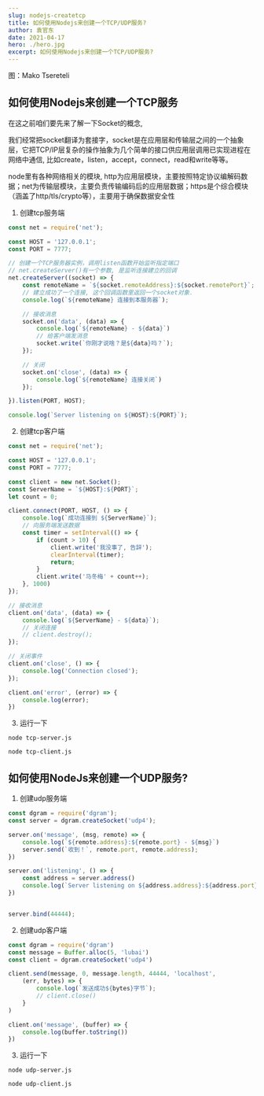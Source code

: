 ```yaml
---
slug: nodejs-createtcp
title: 如何使用Nodejs来创建一个TCP/UDP服务?
author: 袁官东
date: 2021-04-17
hero: ./hero.jpg
excerpt: 如何使用Nodejs来创建一个TCP/UDP服务?
---
```

<div className={'img-desc'}>图：Mako Tsereteli</div>

## 如何使用Nodejs来创建一个TCP服务 

在这之前咱们要先来了解一下Socket的概念,

我们经常把socket翻译为套接字，socket是在应用层和传输层之间的一个抽象层，它把TCP/IP层复杂的操作抽象为几个简单的接口供应用层调用已实现进程在网络中通信, 比如create，listen，accept，connect，read和write等等。

node里有各种网络相关的模块, http为应用层模块，主要按照特定协议编解码数据；net为传输层模块，主要负责传输编码后的应用层数据；https是个综合模块（涵盖了http/tls/crypto等），主要用于确保数据安全性

1. 创建tcp服务端

```js
const net = require('net');

const HOST = '127.0.0.1';
const PORT = 7777;

// 创建一个TCP服务器实例，调用listen函数开始监听指定端口
// net.createServer()有一个参数, 是监听连接建立的回调
net.createServer((socket) => {
    const remoteName = `${socket.remoteAddress}:${socket.remotePort}`;
    // 建立成功了一个连接, 这个回调函数里返回一个socket对象.
    console.log(`${remoteName} 连接到本服务器`);

    // 接收消息
    socket.on('data', (data) => {
        console.log(`${remoteName} - ${data}`)
        // 给客户端发消息
        socket.write(`你刚才说啥？是${data}吗？`);
    });

    // 关闭
    socket.on('close', (data) => {
        console.log(`${remoteName} 连接关闭`)
    });

}).listen(PORT, HOST);

console.log(`Server listening on ${HOST}:${PORT}`);
```

2. 创建tcp客户端

```js
const net = require('net');

const HOST = '127.0.0.1';
const PORT = 7777;

const client = new net.Socket();
const ServerName = `${HOST}:${PORT}`;
let count = 0;

client.connect(PORT, HOST, () => {
    console.log(`成功连接到 ${ServerName}`);
    // 向服务端发送数据
    const timer = setInterval(() => {
        if (count > 10) {
            client.write('我没事了, 告辞');
            clearInterval(timer);
            return;
        }
        client.write('马冬梅' + count++);
    }, 1000)
});

// 接收消息
client.on('data', (data) => {
    console.log(`${ServerName} - ${data}`);
    // 关闭连接
    // client.destroy();
});

// 关闭事件
client.on('close', () => {
    console.log('Connection closed');
});

client.on('error', (error) => {
    console.log(error);
})
```

3. 运行一下

`node tcp-server.js`

`node tcp-client.js`

## 如何使用NodeJs来创建一个UDP服务?

1. 创建udp服务端

```js
const dgram = require('dgram');
const server = dgram.createSocket('udp4');

server.on('message', (msg, remote) => {
    console.log(`${remote.address}:${remote.port} - ${msg}`)
    server.send(`收到！`, remote.port, remote.address);
})

server.on('listening', () => {
    const address = server.address()
    console.log(`Server listening on ${address.address}:${address.port}`);
})


server.bind(44444);
```

2. 创建udp客户端

```js
const dgram = require('dgram')
const message = Buffer.alloc(5, 'lubai')
const client = dgram.createSocket('udp4')

client.send(message, 0, message.length, 44444, 'localhost',
    (err, bytes) => {
        console.log(`发送成功${bytes}字节`);
        // client.close()
    }
)

client.on('message', (buffer) => {
    console.log(buffer.toString())
})
```

3. 运行一下

`node udp-server.js`

`node udp-client.js`